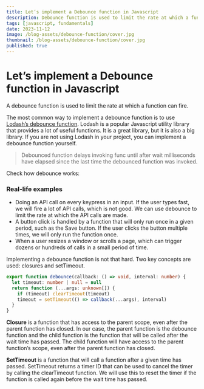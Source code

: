 ```yaml
---
title: Let’s implement a Debounce function in Javascript
description: Debounce function is used to limit the rate at which a function can fire. In this article, we will implement a custom debounce function. We will use closures and setTimeout to implement the debounce function
tags: [javascript, fundamentals]
date: 2023-11-12
image: /blog-assets/debounce-function/cover.jpg
thumbnail: /blog-assets/debounce-function/cover.jpg
published: true
---
```


# Let’s implement a Debounce function in Javascript

A debounce function is used to limit the rate at which a function can fire.

The most common way to implement a debounce function is to use [Lodash’s debounce function](https://lodash.com/docs/4.17.15#debounce).
Lodash is a popular Javascript utility library that provides a lot of useful functions. It is a great library, but it is also a big library. If you are not using Lodash in your project, you can implement a debounce function yourself.

> Debounced function delays invoking func until after wait milliseconds have elapsed since the last time the debounced function was invoked.

Check how debounce works:


<DebounceExample />

### Real-life examples

- Doing an API call on every keypress in an input. If the user types fast, we will fire a lot of API calls, which is not good. We can use debounce to limit the rate at which the API calls are made.
- A button click is handled by a function that will only run once in a given period, such as the Save button. If the user clicks the button multiple times, we will only run the function once.
- When a user resizes a window or scrolls a page, which can trigger dozens or hundreds of calls in a small period of time.

Implementing a debounce function is not that hard. Two key concepts are used: closures and setTimeout.

```typescript copy
export function debounce(callback: () => void, interval: number) {
  let timeout: number | null = null
  return function (...args: unknown[]) {
    if (timeout) clearTimeout(timeout)
    timeout = setTimeout(() => callback(...args), interval)
  }
}
```

**Closure** is a function that has access to the parent scope, even after the parent function has closed. In our case, the parent function is the debounce function and the child function is the function that will be called after the wait time has passed. The child function will have access to the parent function’s scope, even after the parent function has closed.

**SetTimeout** is a function that will call a function after a given time has passed. SetTimeout returns a timer ID that can be used to cancel the timer by calling the clearTimeout function. We will use this to reset the timer if the function is called again before the wait time has passed.
